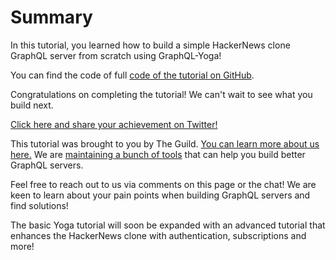 # Summary

In this tutorial, you learned how to build a simple HackerNews clone GraphQL server from scratch using GraphQL-Yoga!

You can find the code of full [code of the tutorial on GitHub](https://github.com/dotansimha/graphql-yoga/tree/master/examples/hackernews).

Congratulations on completing the tutorial! We can't wait to see what you build next.

[Click here and share your achievement on Twitter!](https://twitter.com/intent/tweet?text=I%20just%20finished%20the%20%23GraphQL%20Yoga%20HackerNews%20clone%20tutorial%20by%20%40TheGuildDev%20https%3A//www.graphql-yoga.com/tutorial)

This tutorial was brought to you by The Guild. [You can learn more about us here.](https://www.the-guild.dev/about-us) We are [maintaining a bunch of tools](https://www.the-guild.dev/#platform) that can help you build better GraphQL servers.

Feel free to reach out to us via comments on this page or the chat! We are keen to learn about your pain points when building GraphQL servers and find solutions!

The basic Yoga tutorial will soon be expanded with an advanced tutorial that enhances the HackerNews clone with authentication, subscriptions and more!
